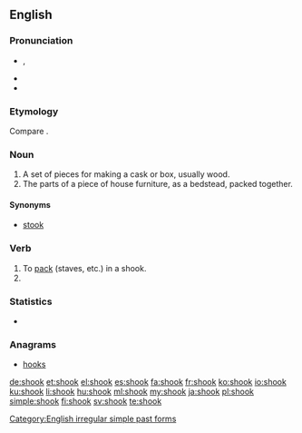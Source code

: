 ==English==

===Pronunciation===
* {{IPA|/ʃʊk/}}, {{X-SAMPA|/SUk/}}
* {{audio|en-us-shook.ogg|Audio (US)}}
* {{rhymes|ʊk}}

===Etymology===
Compare {{term|shock|lang=en||a bundle of sheaves}}.

===Noun===
{{en-noun}}

# A set of pieces for making a cask or box, usually wood.
# The parts of a piece of house furniture, as a bedstead, packed together.

====Synonyms====
* [[stook]]

===Verb===
{{en-verb}}

# To [[pack]] (staves, etc.) in a shook.
# {{simple past of|shake}}

===Statistics===
* {{rank|loss|spot|wonderful|943|shook|fit|distribute|ordinary}}

===Anagrams===
* [[hooks#English|hooks]]

[[Category:English irregular simple past forms]]

[[de:shook]]
[[et:shook]]
[[el:shook]]
[[es:shook]]
[[fa:shook]]
[[fr:shook]]
[[ko:shook]]
[[io:shook]]
[[ku:shook]]
[[li:shook]]
[[hu:shook]]
[[ml:shook]]
[[my:shook]]
[[ja:shook]]
[[pl:shook]]
[[simple:shook]]
[[fi:shook]]
[[sv:shook]]
[[te:shook]]